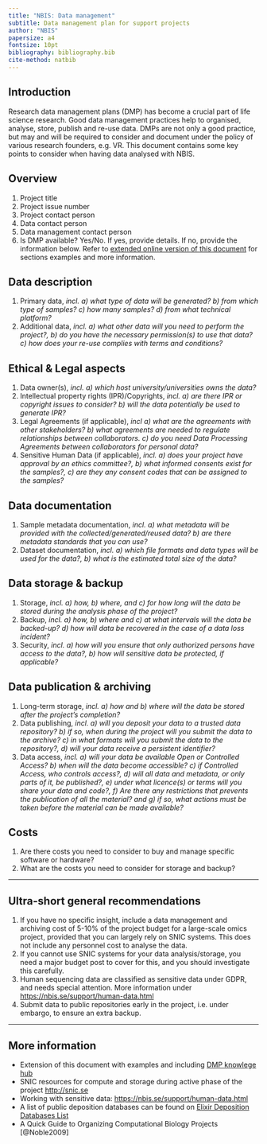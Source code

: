 ```yaml
---
title: "NBIS: Data management"
subtitle: Data management plan for support projects
author: "NBIS"
papersize: a4
fontsize: 10pt
bibliography: bibliography.bib
cite-method: natbib
---
```


## Introduction

Research data management plans (DMP) has become a crucial part of life science research. Good data management practices help to organised, analyse, store, publish and re-use data. DMPs are not only a good practice, but may and will be required to consider and document under the policy of various research founders, e.g. VR. This document contains some key points to consider when having data analysed with NBIS. 

## Overview
1. Project title
2. Project issue number
3. Project contact person
4. Data contact person 
5. Data management contact person
6. Is DMP available? Yes/No. If yes, provide details. If no, provide the information below. Refer to [extended online version of this document](https://docs.google.com/document/d/1g6vJNIrkSnylASkNHB9Zwm5N6jvTgoSxBjS_bexRPsY/edit#heading=h.y6r21qqu4ir4) for sections examples and more information. 

## Data description
1. Primary data, *incl. a) what type of data will be generated? b) from which type of samples? c) how many samples? d) from what technical platform?*
2. Additional data, *incl. a) what other data will you need to perform the project?, b) do you have the necessary permission(s) to use that data? c) how does your re-use complies with terms and conditions?*

## Ethical & Legal aspects
1. Data owner(s), *incl. a) which host university/universities owns the data?*
2. Intellectual property rights (IPR)/Copyrights, *incl. a) are there IPR or copyright issues to consider? b) will the data potentially be used to generate IPR?*
3. Legal Agreements (if applicable), *incl a) what are the agreements with other stakeholders? b) what agreements are needed to regulate relationships between collaborators. c) do you need Data Processing Agreements between collaborators for personal data?*
4. Sensitive Human Data (if applicable), *incl. a) does your project have approval by an ethics committee?, b) what informed consents exist for the samples?, c) are they any consent codes that can be assigned to the samples?*
 
## Data documentation
1. Sample metadata documentation, *incl. a) what metadata will be provided with the collected/generated/reused data? b) are there metadata standards that you can use?*
2. Dataset documentation, *incl. a) which file formats and data types will be used for the data?, b) what is the estimated total size of the data?*

## Data storage & backup
1. Storage, *incl. a) how, b) where, and c) for how long will the data be stored during the analysis phase of the project?*
2. Backup, *incl. a) how, b) where and c) at what intervals will the data be backed-up? d) how will data be recovered in the case of a data loss incident?*
3. Security, *incl. a) how will you ensure that only authorized persons have access to the data?, b) how will sensitive data be protected, if applicable?*

## Data publication & archiving
1. Long-term storage, *incl. a) how and b) where will the data be stored after the project’s completion?*
2. Data publishing, *incl. a) will you deposit your data to a trusted data repository? b) if so, when during the project will you submit the data to the archive? c) in what formats will you submit the data to the repository?, d) will your data receive a persistent identifier?*
3. Data access, *incl. a) will your data be available Open or Controlled Access? b) when will the data become accessible? c) if Controlled Access, who controls access?, d) will all data and metadata, or only parts of it, be published?, e) under what licence(s) or terms will you share your data and code?, f) Are there any restrictions that prevents the publication of all the material? and g) if so, what actions must be taken before the material can be made available?* 
 
## Costs
1. Are there costs you need to consider to buy and manage specific software or hardware?
2. What are the costs you need to consider for storage and backup? 

--------

## Ultra-short general recommendations
1. If you have no specific insight, include a data management and archiving cost of 5-10% of the project budget for a large-scale omics project, provided that you can largely rely on SNIC systems. This does not include any personnel cost to analyse the data.
2. If you cannot use SNIC systems for your data analysis/storage, you need a major budget post to cover for this, and you should investigate this carefully. 
3. Human sequencing data are classified as sensitive data under GDPR, and needs special attention. More information under [https://nbis.se/support/human-data.html](https://nbis.se/support/human-data.html)
4. Submit data to public repositories early in the project, i.e. under embargo, to ensure an extra backup. 

---------

## More information 
- Extension of this document with examples and including [DMP knowlege hub](https://docs.google.com/document/d/1g6vJNIrkSnylASkNHB9Zwm5N6jvTgoSxBjS_bexRPsY/edit#heading=h.wvltu9dpdsqz)
- SNIC resources for compute and storage during active phase of the project [http://snic.se](http://snic.se)
- Working with sensitive data: [https://nbis.se/support/human-data.html](https://nbis.se/support/human-data.html) 
- A list of public deposition databases can be found on [Elixir Deposition Databases List](https://www.elixir-europe.org/platforms/data/elixir-deposition-databases)
- A Quick Guide to Organizing Computational Biology Projects [@Noble2009]
<!-- - Best practice data life cycle approaches for the life sciences [@Griffin2018] -->








